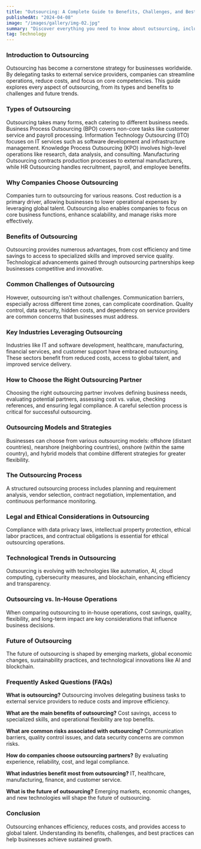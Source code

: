 ```yaml
---
title: "Outsourcing: A Complete Guide to Benefits, Challenges, and Best Practices"
publishedAt: "2024-04-08"
image: "/images/gallery/img-02.jpg"
summary: "Discover everything you need to know about outsourcing, including its benefits, challenges, best practices, and future trends to help your business thrive."
tag: Technology
---
```



### **Introduction to Outsourcing**

Outsourcing has become a cornerstone strategy for businesses worldwide. By delegating tasks to external service providers, companies can streamline operations, reduce costs, and focus on core competencies. This guide explores every aspect of outsourcing, from its types and benefits to challenges and future trends.


### **Types of Outsourcing**

Outsourcing takes many forms, each catering to different business needs. Business Process Outsourcing (BPO) covers non-core tasks like customer service and payroll processing. Information Technology Outsourcing (ITO) focuses on IT services such as software development and infrastructure management. Knowledge Process Outsourcing (KPO) involves high-level operations like research, data analysis, and consulting. Manufacturing Outsourcing contracts production processes to external manufacturers, while HR Outsourcing handles recruitment, payroll, and employee benefits.


### **Why Companies Choose Outsourcing**

Companies turn to outsourcing for various reasons. Cost reduction is a primary driver, allowing businesses to lower operational expenses by leveraging global talent. Outsourcing also enables companies to focus on core business functions, enhance scalability, and manage risks more effectively.



### **Benefits of Outsourcing**

Outsourcing provides numerous advantages, from cost efficiency and time savings to access to specialized skills and improved service quality. Technological advancements gained through outsourcing partnerships keep businesses competitive and innovative.



### **Common Challenges of Outsourcing**

However, outsourcing isn't without challenges. Communication barriers, especially across different time zones, can complicate coordination. Quality control, data security, hidden costs, and dependency on service providers are common concerns that businesses must address.



### **Key Industries Leveraging Outsourcing**

Industries like IT and software development, healthcare, manufacturing, financial services, and customer support have embraced outsourcing. These sectors benefit from reduced costs, access to global talent, and improved service delivery.



### **How to Choose the Right Outsourcing Partner**

Choosing the right outsourcing partner involves defining business needs, evaluating potential partners, assessing cost vs. value, checking references, and ensuring legal compliance. A careful selection process is critical for successful outsourcing.



### **Outsourcing Models and Strategies**

Businesses can choose from various outsourcing models: offshore (distant countries), nearshore (neighboring countries), onshore (within the same country), and hybrid models that combine different strategies for greater flexibility.



### **The Outsourcing Process**

A structured outsourcing process includes planning and requirement analysis, vendor selection, contract negotiation, implementation, and continuous performance monitoring.



### **Legal and Ethical Considerations in Outsourcing**

Compliance with data privacy laws, intellectual property protection, ethical labor practices, and contractual obligations is essential for ethical outsourcing operations.


### **Technological Trends in Outsourcing**

Outsourcing is evolving with technologies like automation, AI, cloud computing, cybersecurity measures, and blockchain, enhancing efficiency and transparency.



### **Outsourcing vs. In-House Operations**

When comparing outsourcing to in-house operations, cost savings, quality, flexibility, and long-term impact are key considerations that influence business decisions.



### **Future of Outsourcing**

The future of outsourcing is shaped by emerging markets, global economic changes, sustainability practices, and technological innovations like AI and blockchain.


### **Frequently Asked Questions (FAQs)**

**What is outsourcing?** Outsourcing involves delegating business tasks to external service providers to reduce costs and improve efficiency.

**What are the main benefits of outsourcing?** Cost savings, access to specialized skills, and operational flexibility are top benefits.

**What are common risks associated with outsourcing?** Communication barriers, quality control issues, and data security concerns are common risks.

**How do companies choose outsourcing partners?** By evaluating experience, reliability, cost, and legal compliance.

**What industries benefit most from outsourcing?** IT, healthcare, manufacturing, finance, and customer service.

**What is the future of outsourcing?** Emerging markets, economic changes, and new technologies will shape the future of outsourcing.



### **Conclusion**

Outsourcing enhances efficiency, reduces costs, and provides access to global talent. Understanding its benefits, challenges, and best practices can help businesses achieve sustained growth.
